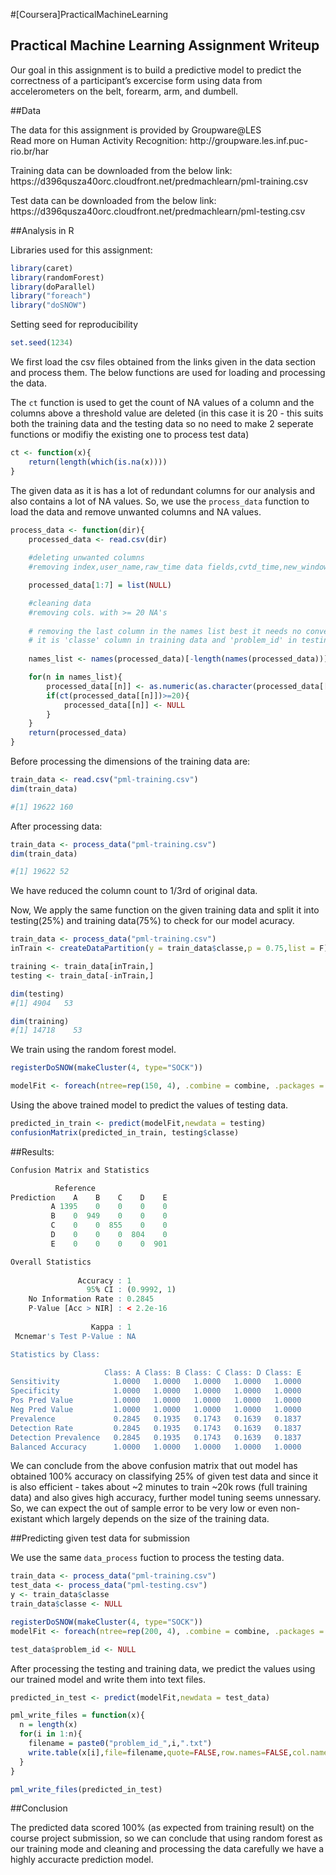 #[Coursera]PracticalMachineLearning

## Practical Machine Learning Assignment Writeup

Our goal in this assignment is to build a predictive model to predict the correctness 
of a participant's excercise form using data from accelerometers on the belt, forearm, arm, and dumbell.

##Data

The data for this assignment is provided by Groupware@LES  
Read more on Human Activity Recognition: http://groupware.les.inf.puc-rio.br/har

Training data can be downloaded from the below link:
https://d396qusza40orc.cloudfront.net/predmachlearn/pml-training.csv

Test data can be downloaded from the below link:
https://d396qusza40orc.cloudfront.net/predmachlearn/pml-testing.csv

##Analysis in R

Libraries used for this assignment:

```r
library(caret)
library(randomForest)
library(doParallel)
library("foreach")
library("doSNOW")
```

Setting seed for reproducibility

```r
set.seed(1234)
```

We first load the csv files obtained from the links given in the data section and process them.
The below functions are used for loading and processing the data.

The ```ct``` function is used to get the count of NA values of a column and the columns above a threshold value are deleted
(in this case it is 20 - this suits both the training data and the testing data so no need to make 2 seperate functions
or modifiy the existing one to process test data)

```r
ct <- function(x){
	return(length(which(is.na(x))))
}
```

The given data as it is has a lot of redundant columns for our analysis and also contains a lot of NA values.
So, we use the ```process_data``` function to load the data and remove unwanted columns and NA values.

```r
process_data <- function(dir){
	processed_data <- read.csv(dir)
	
	#deleting unwanted columns
	#removing index,user_name,raw_time data fields,cvtd_time,new_window,num_window

	processed_data[1:7] = list(NULL)

	#cleaning data
	#removing cols. with >= 20 NA's
	
	# removing the last column in the names list best it needs no conversion
	# it is 'classe' column in training data and 'problem_id' in testing data (the last column in testing data is removed        #later)
	
	names_list <- names(processed_data)[-length(names(processed_data))]

	for(n in names_list){
		processed_data[[n]] <- as.numeric(as.character(processed_data[[n]]))
		if(ct(processed_data[[n]])>=20){
			processed_data[[n]] <- NULL
		}
	}
	return(processed_data)
}
```
Before processing the dimensions of the training data are:

```r
train_data <- read.csv("pml-training.csv")
dim(train_data)

#[1] 19622 160
```

After processing data:
```r
train_data <- process_data("pml-training.csv")
dim(train_data)

#[1] 19622 52
```

We have reduced the column count to 1/3rd of original data.

Now, We apply the same function on the given training data and split it into testing(25%) and training data(75%)
to check for our model acuracy.

```r
train_data <- process_data("pml-training.csv")
inTrain <- createDataPartition(y = train_data$classe,p = 0.75,list = F)

training <- train_data[inTrain,]
testing <- train_data[-inTrain,]

dim(testing)
#[1] 4904   53

dim(training)
#[1] 14718    53
```

We train using the random forest model.

```r
registerDoSNOW(makeCluster(4, type="SOCK"))

modelFit <- foreach(ntree=rep(150, 4), .combine = combine, .packages = "randomForest") %dopar% randomForest(training, training$classe, ntree=ntree, keep.forest=TRUE)
```
Using the above trained model to predict the values of testing data.

```r
predicted_in_train <- predict(modelFit,newdata = testing)
confusionMatrix(predicted_in_train, testing$classe)
```

##Results:

```r
Confusion Matrix and Statistics

          Reference
Prediction    A    B    C    D    E
         A 1395    0    0    0    0
         B    0  949    0    0    0
         C    0    0  855    0    0
         D    0    0    0  804    0
         E    0    0    0    0  901

Overall Statistics
                                     
               Accuracy : 1          
                 95% CI : (0.9992, 1)
    No Information Rate : 0.2845     
    P-Value [Acc > NIR] : < 2.2e-16  
                                     
                  Kappa : 1          
 Mcnemar's Test P-Value : NA         

Statistics by Class:

                     Class: A Class: B Class: C Class: D Class: E
Sensitivity            1.0000   1.0000   1.0000   1.0000   1.0000
Specificity            1.0000   1.0000   1.0000   1.0000   1.0000
Pos Pred Value         1.0000   1.0000   1.0000   1.0000   1.0000
Neg Pred Value         1.0000   1.0000   1.0000   1.0000   1.0000
Prevalence             0.2845   0.1935   0.1743   0.1639   0.1837
Detection Rate         0.2845   0.1935   0.1743   0.1639   0.1837
Detection Prevalence   0.2845   0.1935   0.1743   0.1639   0.1837
Balanced Accuracy      1.0000   1.0000   1.0000   1.0000   1.0000
```

We can conclude from the above confusion matrix that out model has obtained 100% accuracy on classifying 25% of given test data and since it is also efficient - takes about ~2 minutes to train ~20k rows (full training data) and also gives high accuracy, further model tuning seems unnessary.
So, we can expect the out of sample error to be very low or even non-existant which largely depends on the size of the training data.

##Predicting given test data for submission

We use the same ```data_process``` fuction to process the testing data.

```r
train_data <- process_data("pml-training.csv")
test_data <- process_data("pml-testing.csv")
y <- train_data$classe
train_data$classe <- NULL

registerDoSNOW(makeCluster(4, type="SOCK"))
modelFit <- foreach(ntree=rep(200, 4), .combine = combine, .packages = "randomForest") %dopar% randomForest(train_data, y, ntree=ntree, keep.forest=TRUE)

test_data$problem_id <- NULL
```

After processing the testing and training data, we predict the values using our trained model and write them into text files.

```r
predicted_in_test <- predict(modelFit,newdata = test_data)

pml_write_files = function(x){
  n = length(x)
  for(i in 1:n){
    filename = paste0("problem_id_",i,".txt")
    write.table(x[i],file=filename,quote=FALSE,row.names=FALSE,col.names=FALSE)
  }
}

pml_write_files(predicted_in_test)
```

##Conclusion

The predicted data scored 100% (as expected from training result) on the course project submission, so we can conclude that using random forest as our training mode and cleaning and processing the data carefully we have a highly accuracte prediction model.
